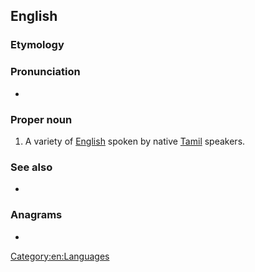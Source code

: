 ==English==

===Etymology===
{{blend|en|Tamil|English}}

===Pronunciation===
* {{IPA|en|/ˈtæŋɡlɪʃ/}}

===Proper noun===
{{en-proper noun}}

# A variety of [[English]] spoken by native [[Tamil]] speakers.

===See also===
* {{l|en|Tinglish|t=English influenced by Thai}}

===Anagrams===
* {{anagrams|en|a=aghilnst|alnights|haltings|lathings}}

[[Category:en:Languages]]